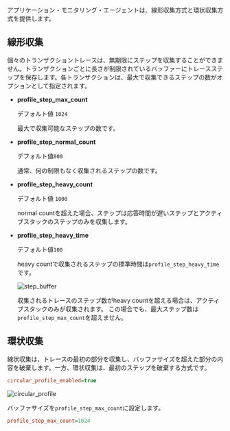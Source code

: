 アプリケーション・モニタリング・エージェントは、線形収集方式と環状収集方式を提供します。

## 線形収集

個々のトランザクショントレースは、無期限にステップを収集することができません。トランザクションごとに長さが制限されているバッファーにトレースステップを保存します。各トランザクションは、最大で収集できるステップの数がオプションとして指定されます。

- **profile_step_max_count**

  デフォルト値 `1024`

  最大で収集可能なステップの数です。

- **profile_step_normal_count**

  デフォルト値`800`

  通常、何の制限もなく収集されるステップの数です。

- **profile_step_heavy_count**

  デフォルト値 `1000`

  normal countを超えた場合、ステップは応答時間が遅いステップとアクティブスタックのステップのみを収集します。

- **profile_step_heavy_time**

  デフォルト値`100`

  heavy countで収集されるステップの標準時間は`profile_step_heavy_time`です。

  ![step_buffer](https://img.whatap.io/media/agent_java/data/step_buffer.png) 

  収集されるトレースのステップ数がheavy countを超える場合は、アクティブスタックのみが収集されます。 この場合でも、最大ステップ数は`profile_step_max_count`を超えません。

## 環状収集

線状収集は、トレースの最初の部分を収集し、バッファサイズを超えた部分の内容を破棄します。一方、環状収集は、最初のステップを破棄する方式です。 

```ini
circular_profile_enabled=true
```

![circular_profile](https://img.whatap.io/media/agent_java/data/circular_profile.png)

バッファサイズを`profile_step_max_count`に設定します。

```ini
profile_step_max_count=1024
```
